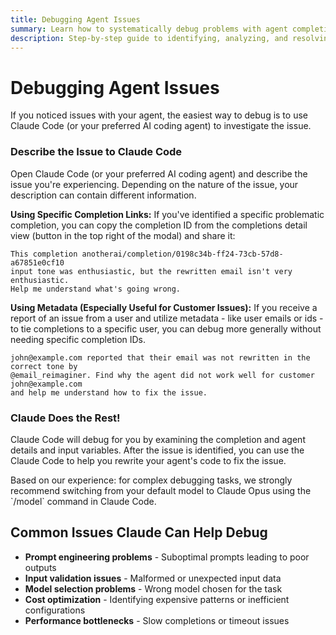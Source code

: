 ```yaml
---
title: Debugging Agent Issues
summary: Learn how to systematically debug problems with agent completions using Claude Code's investigation capabilities
description: Step-by-step guide to identifying, analyzing, and resolving issues with your AI agents by leveraging completion IDs and Claude Code's debugging features
---
```


# Debugging Agent Issues


If you noticed issues with your agent, the easiest way to debug is to use Claude Code (or your preferred AI coding agent) to investigate the issue.

<Steps>
<Step>

### Describe the Issue to Claude Code

Open Claude Code (or your preferred AI coding agent) and describe the issue you're experiencing. Depending on the nature of the issue, your description can contain different information. 

**Using Specific Completion Links:**
If you've identified a specific problematic completion, you can copy the completion ID from the completions detail view (button in the top right of the modal) and share it:

```
This completion anotherai/completion/0198c34b-ff24-73cb-57d8-a67851e0cf10 
input tone was enthusiastic, but the rewritten email isn't very enthusiastic. 
Help me understand what's going wrong.
```

**Using Metadata (Especially Useful for Customer Issues):**
If you receive a report of an issue from a user and utilize metadata - like user emails or ids - to tie completions to a specific user, you can debug more generally without needing specific completion IDs. 

```
john@example.com reported that their email was not rewritten in the correct tone by 
@email_reimaginer. Find why the agent did not work well for customer john@example.com 
and help me understand how to fix the issue.
```

</Step>

<Step>

### Claude Does the Rest!

Claude Code will debug for you by examining the completion and agent details and input variables. After the issue is identified, you can use the Claude Code to help you rewrite your agent's code to fix the issue.

<Callout type="tip">
Based on our experience: for complex debugging tasks, we strongly recommend switching from your default model to Claude Opus using the `/model` command in Claude Code. 
</Callout>


</Step>
</Steps>


## Common Issues Claude Can Help Debug

- **Prompt engineering problems** - Suboptimal prompts leading to poor outputs
- **Input validation issues** - Malformed or unexpected input data
- **Model selection problems** - Wrong model chosen for the task
- **Cost optimization** - Identifying expensive patterns or inefficient configurations
- **Performance bottlenecks** - Slow completions or timeout issues
